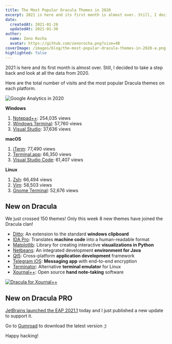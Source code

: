 ```yaml
---
title: The Most Popular Dracula Themes in 2020
excerpt: 2021 is here and its first month is almost over. Still, I decided to take a step back and look at all the data from 2020.
date:
  createdAt: 2021-01-28
  updatedAt: 2021-01-30
author:
  name: Zeno Rocha
  avatar: https://github.com/zenorocha.png?size=48
coverImage: /images/blog/the-most-popular-dracula-themes-in-2020-a.png
highlighted: false
---
```


2021 is here and its first month is almost over. Still, I decided to take a step back and look at all the data from 2020.

Here are the total number of visits and the most popular Dracula themes on each platform.

![Google Analytics in 2020](/images/blog/the-most-popular-dracula-themes-in-2020-a.png)

**Windows**

1. [Notepad++](/notepad-plus-plus): 254,035 views
2. [Windows Terminal](/windows-terminal): 57,760 views
3. [Visual Studio](/visual-studio): 37,636 views

**macOS**

1. [iTerm](/iterm): 77,490 views
2. [Terminal.app](/terminal): 66,350 views
3. [Visual Studio Code](/visual-studio-code): 61,407 views

**Linux**

1. [Zsh](/zsh): 66,494 views
2. [Vim](/vim): 58,503 views
3. [Gnome Terminal](/gnome-terminal): 52,676 views

## New on Dracula

We just crossed 150 themes! Only this week 8 new themes have joined the Dracula clan!

- [Ditto](/ditto): An extension to the standard **windows clipboard**
- [IDA Pro](/ida): Translates **machine code** into a human-readable format
- [Matplotlib](/matplotlib): Library for creating interactive **visualizations in Python**
- [Netbeans](/netbeans): An integrated development **environment for Java**
- [Qt5](/qt5): Cross-platform **application development** framework
- [Telegram iOS](/telegram-ios): **Messaging app** with end-to-end encryption
- [Terminator](/terminator): Alternative **terminal emulator** for Linux
- [Xournal++](/xournalpp): Open source **hand note-taking** software

[![Dracula for Xournal++](/images/blog/the-most-popular-dracula-themes-in-2020-b.png)](/xournalpp)

## New on Dracula PRO

[JetBrains launched the EAP 2021.1](https://blog.jetbrains.com/idea/2021/01/intellij-idea-2021-1-eap-1/) today and I just published a new update to support it.

Go to [Gumroad](https://gumroad.com) to download the latest version ;)

Happy hacking!
